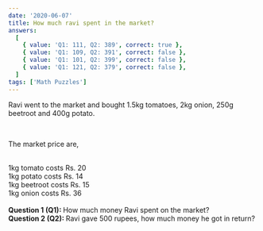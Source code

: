 ```yaml
---
date: '2020-06-07'
title: How much ravi spent in the market?
answers:
  [
    { value: 'Q1: 111, Q2: 389', correct: true },
    { value: 'Q1: 109, Q2: 391', correct: false },
    { value: 'Q1: 101, Q2: 399', correct: false },
    { value: 'Q1: 121, Q2: 379', correct: false },
  ]
tags: ['Math Puzzles']
---
```


Ravi went to the market and bought 1.5kg tomatoes, 2kg onion, 250g beetroot and 400g potato.

<br />

The market price are,

<br />
1kg tomato costs Rs. 20
<br />
1kg potato costs Rs. 14
<br />
1kg beetroot costs Rs. 15
<br />
1kg onion costs Rs. 36

<br />
<br />
<strong>Question 1 (Q1): </strong> How much money Ravi spent on the market?
<br />
<strong>Question 2 (Q2): </strong> Ravi gave 500 rupees, how much money he got
in return?
